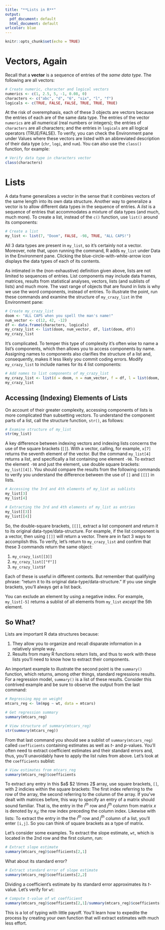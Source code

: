 ```yaml
---
title: "**Lists in R**"
output:
  pdf_document: default
  html_document: default
urlcolor: blue
---
```


```r
knitr::opts_chunk$set(echo = TRUE)
```

# Vectors, Again

Recall that a **vector** is a sequence of entries of the *same data type*. The following are all vectors:

```r
# Create numeric, character and logical vectors 
numerics <- c(1, 2.5, 5, -1, 0.08, 0)
characters <- c("abc", "d", "6", "six", "l", "f")
logicals <- c(TRUE, FALSE, FALSE, TRUE, TRUE, TRUE)
```

At the risk of overemphasis, each of these 3 objects are vectors because the entries of each are of the same data type. The entries of the vector `numerics` are all numerical (real numbers or integers); the entries of `characters` are all characters; and the entries in `logicals` are all logical operators (TRUE/FALSE). To verify, you can check the Environment pane under Values where these vectors are listed with an abbreviated description of their data type (`chr`, `logi`, and `num`). You can also use the `class()` function, for example:

```r
# Verify data type in characters vector 
class(characters)
```

# Lists

A data frame generalizes a vector in the sense that it combines vectors of the same length into its own data structure. Another way to generalize a vector is to allow different data types in the sequence of entries. A *list* is a sequence of entries that accommodates a mixture of data types (and much, much more). To create a list, instead of the `c()` function, use `list()` around its components:

```r
# Create a list 
my_list <- list(7, "Doom", FALSE, -98, TRUE, "ALL CAPS!")
```

All 3 data types are present in `my_list`, so it's certainly not a vector. Moreover, note that, upon running the command, R adds `my_list` under Data in the Environment pane. Clicking the blue-circle-with-white-arrow icon displays the data types of each of its contents.

As intimated in the (non-exhaustive) definition given above, lists are not limited to sequences of entries. List components may include data frames, matrices, results from statistical analyses, vectors, lists (and sublists of lists) and much more. The vast range of objects that are found in lists is why we use the word components, instead of entries. To illustrate the point, run these commands and examine the structure of `my_crazy_list` in the Environment pane:

```r
# Create my_crazy_list
doom <- "ALL CAPS when you spell the man's name!"
num_vector <- c(12, 42, -12)
df <- data.frame(characters, logicals)
my_crazy_list <- list(doom, num_vector, df, list(doom, df))
my_crazy_list
```

It's complicated. To temper this type of complexity it's often wise to name a list's components, which then allows you to access components by name. Assigning names to components also clarifies the structure of a list and, consequently, makes it less likely you commit coding errors. Modify `my_crazy_list` to include names for its 4 list components:

```r
# Add names to list components of my_crazy_list 
my_crazy_list <- list(d = doom, n = num_vector, f = df, l = list(doom, df))
my_crazy_list
```

## Accessing (Indexing) Elements of Lists

On account of their greater complexity, accessing components of lists is more complicated than subsetting vectors. To understand the component parts of a list, call the structure function, `str()`, as follows:

```r
# Examine structure of my_list 
str(my_list)
```

A key difference between indexing vectors and indexing lists concerns the use of the square brackets (`[]`). With a vector, calling, for example, `x[7]` returns the seventh element of the vector. But the command `my_list[4]` returns a list, and specifically a list containing one element `-98`. To extract the element `-98` and just the element, use double square brackets: `my_list[[4]]`. You should compare the results from the following commands to verify you understand the difference between the use of `[]` and `[[]]` in lists.

```r
# Accessing the 3rd and 4th elements of my_list as sublists
my_list[3]
my_list[4]
```

```r
# Extracting the 3rd and 4th elements of my_list as entries
my_list[[3]]
my_list[[4]]
```

So, the double-square brackets, `[[]]`, extract a list component and return it to its original data-type/data-structure. For example, if the list component is a vector, then using `[[]]` will return a vector. There are in fact 3 ways to accomplish this. To verify, let's return to `my_crazy_list` and confirm that these 3 commands return the same object:

1.  `my_crazy_list[[3]]`
2.  `my_crazy_list[["f"]]`
3.  `my_crazy_list$f`

Each of these is useful in different contexts. But remember that qualifying phrase: "return it to its original data-type/data-structure." If you use single brackets, you'll always get a list back.

You can exclude an element by using a negative index. For example, `my_list[-5]` returns a sublist of all elements from `my_list` *except* the 5th element.

## So What?

Lists are important R data structures because:

1.  They allow you to organize and recall disparate information in a relatively simple way.
2.  Results from many R functions return lists, and thus to work with these lists you'll need to know how to extract their components.

An important example to illustrate the second point is the `summary()` function, which returns, among other things, standard regressions results. For a regression model, `summary()` is a list of these results. Consider this contrived example and be sure to observe the output from the last command:

```r
# Regressing mpg on weight 
mtcars_reg <- lm(mpg ~ wt, data = mtcars)

# Get regression summary
summary(mtcars_reg)

# View structure of summary(mtcars_reg)
str(summary(mtcars_reg))
```

From that last command you should see a sublist of `summary(mtcars_reg)` called `coefficients` containing estimates as well as $t$- and $p$-values. You'll often need to extract coefficient estimates and their standard errors and, thus, you'll unavoidably have to apply the list rules from above. Let's look at the `coefficients` sublist:

```r
# View estimates from mtcars_reg
summary(mtcars_reg)$coefficients
```

To extract any entry in this \$a\$ \$2 \\times 2\$ array, use square brackets, `[]`, with 2 indicies within the square brackets: The first index referring to the row of the array, the second referring to the column of the array. If you've dealt with matrices before, this way to specify an entry of a matrix should sound familiar. That is, the entry in the $i^{th}$ row and $j^{th}$ column from matrix $x$ is denoted by $x_{ij}$; the row index preceding the column index. Likewise with lists: To extract the entry in the the $i^{th}$ row and $j^{th}$ column of a list, you'll enter `[i,j]`. So you can think of square brackets as a type of matrix.

Let's consider some examples. To extract the slope estimate, `wt`, which is located in the 2nd row and the first column, run:

```r
# Extract slope estimate
summary(mtcars_reg)$coefficients[2,1]
```

What about its standard error?

```r
# Extract standard error of slope estimate
summary(mtcars_reg)$coefficients[2,2]
```

Dividing a coefficient's estimate by its standard error approximates its $t$-value. Let's verify for `wt`:

```r
# Compute t-value of wt coefficient
summary(mtcars_reg)$coefficients[2,1]/summary(mtcars_reg)$coefficients[2,2]
```

This is a lot of typing with little payoff. You'll learn how to expedite the process by creating your own function that will extract estimates with much less effort.
